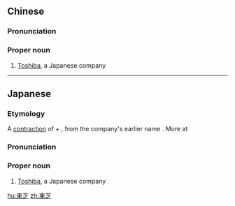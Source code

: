 {{also|东芝}}
==Chinese==
{{zh-forms|s=东芝}}

===Pronunciation===
{{zh-pron
|m=Dōngzhī
|c=dung1 zi1
|cat=pn
}}

===Proper noun===
{{zh-proper noun}}

# [[Toshiba]], a Japanese company

----

==Japanese==
{{ja-kanjitab|とう|しば|yomi=j}}

===Etymology===
A [[contraction]] of {{m|ja|東京|tr=Tōkyō}} + {{m|ja|芝浦|tr=Shibaura|pos=another placename in the Tokyo area}}, from the company's earlier name {{m|ja|東京}}{{m|ja|芝浦}}{{m|ja|電気|tr=Tōkyō Shibaura Denki||Tokyo Shibaura Electric [Company]}}. More at {{pedialite|Toshiba}}

===Pronunciation===
{{ja-pron|yomi=j|とうしば}}

===Proper noun===
{{ja-pos|proper|とうしば}}

# [[Toshiba]], a Japanese company

[[hu:東芝]]
[[zh:東芝]]